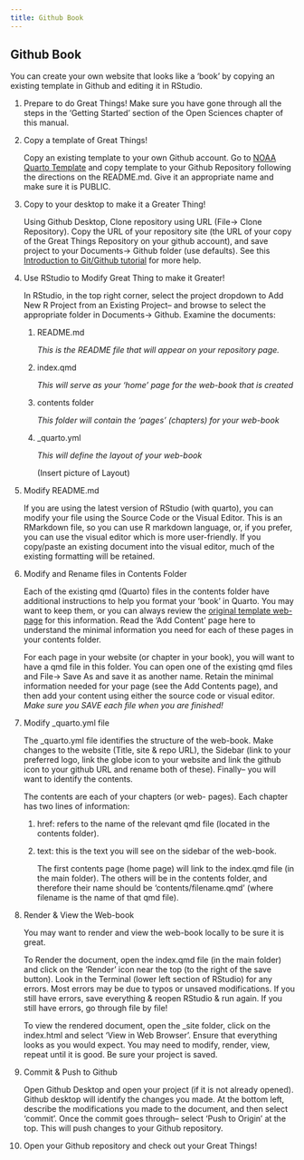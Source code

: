 ```yaml
---
title: Github Book
---
```


## Github Book
 
You can create your own website that looks like a 'book' by copying an existing template in Github and editing it in RStudio.

1.  Prepare to do Great Things! Make sure you have gone through all the steps in the 'Getting Started' section of the Open Sciences chapter of this manual.

2.  Copy a template of Great Things!

    Copy an existing template to your own Github account. Go to [NOAA Quarto Template](https://github.com/nmfs-opensci/NOAA-quarto-simple) and copy template to your Github Repository following the directions on the README.md. Give it an appropriate name and make sure it is PUBLIC.

3.  Copy to your desktop to make it a Greater Thing!

    Using Github Desktop, Clone repository using URL (File-\> Clone Repository). Copy the URL of your repository site (the URL of your copy of the Great Things Repository on your github account), and save project to your Documents-\> Github folder (use defaults). See this [Introduction to Git/Github tutorial](https://rverse-tutorials.github.io/PSAW-2022/) for more help.

4.  Use RStudio to Modify Great Thing to make it Greater!

    In RStudio, in the top right corner, select the project dropdown to Add New R Project from an Existing Project-- and browse to select the appropriate folder in Documents-\> Github. Examine the documents:

    1.  README.md

        *This is the README file that will appear on your repository page.*

    2.  index.qmd

        *This will serve as your 'home' page for the web-book that is created*

    3.  contents folder

        *This folder will contain the 'pages' (chapters) for your web-book*

    4.  \_quarto.yml

        *This will define the layout of your web-book*

        (Insert picture of Layout)

5.  Modify README.md

    If you are using the latest version of RStudio (with quarto), you can modify your file using the Source Code or the Visual Editor. This is an RMarkdown file, so you can use R markdown language, or, if you prefer, you can use the visual editor which is more user-friendly. If you copy/paste an existing document into the visual editor, much of the existing formatting will be retained.

6.  Modify and Rename files in Contents Folder

    Each of the existing qmd (Quarto) files in the contents folder have additional instructions to help you format your 'book' in Quarto. You may want to keep them, or you can always review the [original template web-page](https://nmfs-opensci.github.io/NOAA-quarto-simple/) for this information. Read the 'Add Content' page here to understand the minimal information you need for each of these pages in your contents folder.

    For each page in your website (or chapter in your book), you will want to have a qmd file in this folder. You can open one of the existing qmd files and File-\> Save As and save it as another name. Retain the minimal information needed for your page (see the Add Contents page), and then add your content using either the source code or visual editor. *Make sure you SAVE each file when you are finished!*

7.  Modify \_quarto.yml file

    The \_quarto.yml file identifies the structure of the web-book. Make changes to the website (Title, site & repo URL), the Sidebar (link to your preferred logo, link the globe icon to your website and link the github icon to your github URL and rename both of these). Finally-- you will want to identify the contents.

    The contents are each of your chapters (or web- pages). Each chapter has two lines of information:

    1.  href: refers to the name of the relevant qmd file (located in the contents folder).

    2.  text: this is the text you will see on the sidebar of the web-book.

        The first contents page (home page) will link to the index.qmd file (in the main folder). The others will be in the contents folder, and therefore their name should be 'contents/filename.qmd' (where filename is the name of that qmd file).

8.  Render & View the Web-book

    You may want to render and view the web-book locally to be sure it is great.

    To Render the document, open the index.qmd file (in the main folder) and click on the 'Render' icon near the top (to the right of the save button). Look in the Terminal (lower left section of RStudio) for any errors. Most errors may be due to typos or unsaved modifications. If you still have errors, save everything & reopen RStudio & run again. If you still have errors, go through file by file!

    To view the rendered document, open the \_site folder, click on the index.html and select 'View in Web Browser'. Ensure that everything looks as you would expect. You may need to modify, render, view, repeat until it is good. Be sure your project is saved.

9.  Commit & Push to Github

    Open Github Desktop and open your project (if it is not already opened). Github desktop will identify the changes you made. At the bottom left, describe the modifications you made to the document, and then select 'commit'. Once the commit goes through-- select 'Push to Origin' at the top. This will push changes to your Github repository.

10. Open your Github repository and check out your Great Things!
